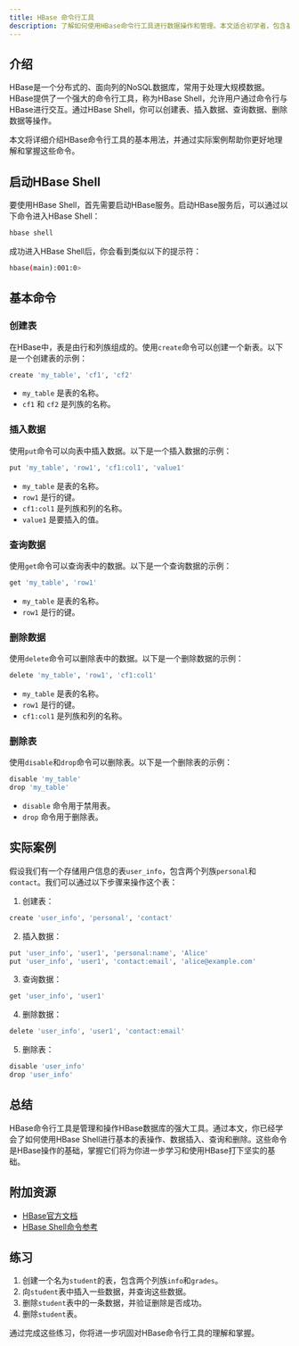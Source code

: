 ```yaml
---
title: HBase 命令行工具
description: 了解如何使用HBase命令行工具进行数据操作和管理。本文适合初学者，包含基础命令、实际案例和练习。
---
```


## 介绍

HBase是一个分布式的、面向列的NoSQL数据库，常用于处理大规模数据。HBase提供了一个强大的命令行工具，称为HBase Shell，允许用户通过命令行与HBase进行交互。通过HBase Shell，你可以创建表、插入数据、查询数据、删除数据等操作。

本文将详细介绍HBase命令行工具的基本用法，并通过实际案例帮助你更好地理解和掌握这些命令。

## 启动HBase Shell

要使用HBase Shell，首先需要启动HBase服务。启动HBase服务后，可以通过以下命令进入HBase Shell：

```bash
hbase shell
```

成功进入HBase Shell后，你会看到类似以下的提示符：

```bash
hbase(main):001:0>
```

## 基本命令

### 创建表

在HBase中，表是由行和列族组成的。使用`create`命令可以创建一个新表。以下是一个创建表的示例：

```bash
create 'my_table', 'cf1', 'cf2'
```

- `my_table` 是表的名称。
- `cf1` 和 `cf2` 是列族的名称。

### 插入数据

使用`put`命令可以向表中插入数据。以下是一个插入数据的示例：

```bash
put 'my_table', 'row1', 'cf1:col1', 'value1'
```

- `my_table` 是表的名称。
- `row1` 是行的键。
- `cf1:col1` 是列族和列的名称。
- `value1` 是要插入的值。

### 查询数据

使用`get`命令可以查询表中的数据。以下是一个查询数据的示例：

```bash
get 'my_table', 'row1'
```

- `my_table` 是表的名称。
- `row1` 是行的键。

### 删除数据

使用`delete`命令可以删除表中的数据。以下是一个删除数据的示例：

```bash
delete 'my_table', 'row1', 'cf1:col1'
```

- `my_table` 是表的名称。
- `row1` 是行的键。
- `cf1:col1` 是列族和列的名称。

### 删除表

使用`disable`和`drop`命令可以删除表。以下是一个删除表的示例：

```bash
disable 'my_table'
drop 'my_table'
```

- `disable` 命令用于禁用表。
- `drop` 命令用于删除表。

## 实际案例

假设我们有一个存储用户信息的表`user_info`，包含两个列族`personal`和`contact`。我们可以通过以下步骤来操作这个表：

1. 创建表：

```bash
create 'user_info', 'personal', 'contact'
```

2. 插入数据：

```bash
put 'user_info', 'user1', 'personal:name', 'Alice'
put 'user_info', 'user1', 'contact:email', 'alice@example.com'
```

3. 查询数据：

```bash
get 'user_info', 'user1'
```

4. 删除数据：

```bash
delete 'user_info', 'user1', 'contact:email'
```

5. 删除表：

```bash
disable 'user_info'
drop 'user_info'
```

## 总结

HBase命令行工具是管理和操作HBase数据库的强大工具。通过本文，你已经学会了如何使用HBase Shell进行基本的表操作、数据插入、查询和删除。这些命令是HBase操作的基础，掌握它们将为你进一步学习和使用HBase打下坚实的基础。

## 附加资源

- [HBase官方文档](https://hbase.apache.org/book.html)
- [HBase Shell命令参考](https://hbase.apache.org/book.html#shell)

## 练习

1. 创建一个名为`student`的表，包含两个列族`info`和`grades`。
2. 向`student`表中插入一些数据，并查询这些数据。
3. 删除`student`表中的一条数据，并验证删除是否成功。
4. 删除`student`表。

通过完成这些练习，你将进一步巩固对HBase命令行工具的理解和掌握。